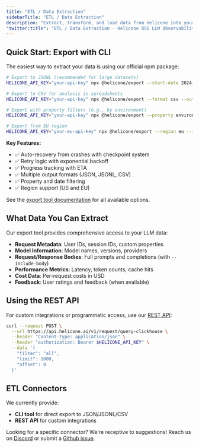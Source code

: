 ```yaml
---
title: "ETL / Data Extraction"
sidebarTitle: "ETL / Data Extraction"
description: "Extract, transform, and load data from Helicone into your data warehouse using our CLI tool or REST API."
"twitter:title": "ETL / Data Extraction - Helicone OSS LLM Observability"
---
```


## Quick Start: Export with CLI

The easiest way to extract your data is using our official npm package:

```bash
# Export to JSONL (recommended for large datasets)
HELICONE_API_KEY="your-api-key" npx @helicone/export --start-date 2024-01-01 --include-body

# Export to CSV for analysis in spreadsheets
HELICONE_API_KEY="your-api-key" npx @helicone/export --format csv --output data.csv --include-body

# Export with property filters (e.g., by environment)
HELICONE_API_KEY="your-api-key" npx @helicone/export --property environment=production --include-body

# Export from EU region
HELICONE_API_KEY="your-eu-api-key" npx @helicone/export --region eu --include-body
```

**Key Features:**
- ✅ Auto-recovery from crashes with checkpoint system
- ✅ Retry logic with exponential backoff
- ✅ Progress tracking with ETA
- ✅ Multiple output formats (JSON, JSONL, CSV)
- ✅ Property and date filtering
- ✅ Region support (US and EU)

See the [export tool documentation](/tools/export) for all available options.

## What Data You Can Extract

Our export tool provides comprehensive access to your LLM data:

- **Request Metadata**: User IDs, session IDs, custom properties
- **Model Information**: Model names, versions, providers
- **Request/Response Bodies**: Full prompts and completions (with `--include-body`)
- **Performance Metrics**: Latency, token counts, cache hits
- **Cost Data**: Per-request costs in USD
- **Feedback**: User ratings and feedback (when available)

## Using the REST API

For custom integrations or programmatic access, use our [REST API](/rest/request/post-v1requestquery-clickhouse):

```bash
curl --request POST \
  --url https://api.helicone.ai/v1/request/query-clickhouse \
  --header "Content-Type: application/json" \
  --header "authorization: Bearer $HELICONE_API_KEY" \
  --data '{
    "filter": "all",
    "limit": 1000,
    "offset": 0
  }'
```

## ETL Connectors

We currently provide:
- **CLI tool** for direct export to JSON/JSONL/CSV
- **REST API** for custom integrations

Looking for a specific connector? We're receptive to suggestions! Reach us on [Discord](https://discord.com/invite/zsSTcH2qhG) or submit a [Github issue](https://github.com/Helicone/helicone/issues).
